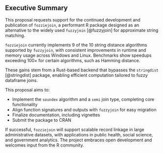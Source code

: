 ## Executive Summary
<!--
This section provides a condensed view of the entire proposal, one page long.
It should be a comprehensive high-level overview that captures the essence of the proposal, including its goals, methods, expected outcomes, deliverables, and budget.
-->

This proposal requests support for the continued development and publication
of `fozziejoin`, a performant R package designed as an alternative to the 
widely used `fuzzyjoin` [@fuzzyjoin] for approximate string matching.

`fozziejoin` currently implements 9 of the 10 string distance algorithms
supported by `fuzzyjoin`, with consistent improvements in runtime and memory
usage across Windows and Linux. Benchmarks show speedups exceeding 100× for
certain algorithms, such as Hamming distance.

These gains stem from a Rust-based backend that bypasses the `stringdist`
[@stringdist] package, enabling efficient computation tailored to fuzzy
dataframe joins.

This proposal aims to:

- Implement the `soundex` algorithm and a `semi` join type, completing core functionality
- Align function signatures and outputs with `fuzzyjoin` for easy migration
- Finalize documentation, including vignettes
- Submit the package to CRAN

If successful, `fozziejoin` will support scalable record linkage in large
administrative datasets, with applications in public health, social science,
and government analytics. The project embraces open development and welcomes
input from the R community.

